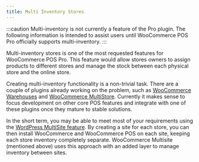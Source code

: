 ```yaml
---
title: Multi Inventory Stores
---
```


:::caution
Multi-inventory is not currently a feature of the Pro plugin.
The following information is intended to assist users until WooCommerce POS Pro officially supports multi-inventory.
:::

Multi-inventory stores is one of the most requested features for WooCommerce POS Pro.
This feature would allow stores owners to assign products to different stores and manage the stock between each physical store and the online store.

Creating multi-inventory functionality is a non-trivial task.
There are a couple of plugins already working on the problem, such as [WooCommerce Warehouses](https://codecanyon.net/item/woocommerce-warehouses/13087646) and [WooCommerce MultiStore](http://woomultistore.com/).
Currently it makes sense to focus development on other core POS features and integrate with one of these plugins once they mature to stable solutions.

In the short term, you may be able to meet most of your requirements using the [WordPress MultiSite feature](https://codex.wordpress.org/Create_A_Network).
By creating a site for each store, you can then install WooCommerce and WooCommerce POS on each site, keeping each store inventory completely separate.
WooCommerce Multisite (mentioned above) uses this approach with an added layer to manage inventory between sites.
